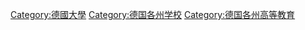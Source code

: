 [[Category:德國大學|Category:德國大學]]
[[Category:德国各州学校|Category:德国各州学校]]
[[Category:德国各州高等教育|Category:德国各州高等教育]]